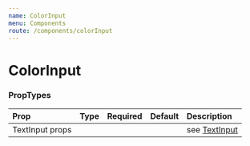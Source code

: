 ```yaml
---
name: ColorInput
menu: Components
route: /components/colorInput
---
```



# ColorInput

<Playground>
    <ColorInput value="#663399" size={Size.SMALL} mr={6} />
    <ColorInput value="#663399" size={Size.MEDIUM} mr={6} />
    <ColorInput value="#663399" size={Size.LARGE} />
</Playground>


### PropTypes

| Prop | Type | Required | Default | Description |
|:-----|:-----|:---------|:--------|:------------|
| TextInput props | | | | see [TextInput](/components/textInput) |
